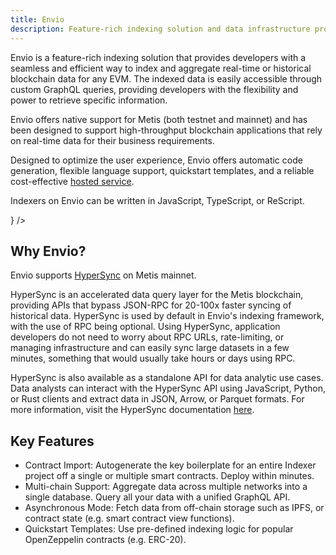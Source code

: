```yaml
---
title: Envio
description: Feature-rich indexing solution and data infrastructure provider for fast and flexible access to real-time and historical data for any EVM.
---
```



Envio is a feature-rich indexing solution that provides developers with a seamless and efficient way to index and aggregate real-time or historical blockchain data for any EVM. The indexed data is easily accessible through custom GraphQL queries, providing developers with the flexibility and power to retrieve specific information.

Envio offers native support for Metis (both testnet and mainnet) and has been designed to support high-throughput blockchain applications that rely on real-time data for their business requirements.

Designed to optimize the user experience, Envio offers automatic code generation, flexible language support, quickstart templates, and a reliable cost-effective [hosted service](https://docs.envio.dev/docs/hosted-service).

Indexers on Envio can be written in JavaScript, TypeScript, or ReScript.

<Cards>
  <Card title="Envio" href="https://envio.dev" external icon={<Cylinder />} />
</Cards>

## Why Envio?

Envio supports [HyperSync](https://docs.envio.dev/docs/hypersync) on Metis mainnet.

HyperSync is an accelerated data query layer for the Metis blockchain, providing APIs that bypass JSON-RPC for 20-100x faster syncing of historical data. HyperSync is used by default in Envio's indexing framework, with the use of RPC being optional. Using HyperSync, application developers do not need to worry about RPC URLs, rate-limiting, or managing infrastructure and can easily sync large datasets in a few minutes, something that would usually take hours or days using RPC.

HyperSync is also available as a standalone API for data analytic use cases. Data analysts can interact with the HyperSync API using JavaScript, Python, or Rust clients and extract data in JSON, Arrow, or Parquet formats. For more information, visit the HyperSync documentation [here](https://docs.envio.dev/docs/overview-hypersync).

## Key Features

- Contract Import: Autogenerate the key boilerplate for an entire Indexer project off a single or multiple smart contracts. Deploy within minutes.
- Multi-chain Support: Aggregate data across multiple networks into a single database. Query all your data with a unified GraphQL API.
- Asynchronous Mode: Fetch data from off-chain storage such as IPFS, or contract state (e.g. smart contract view functions).
- Quickstart Templates: Use pre-defined indexing logic for popular OpenZeppelin contracts (e.g. ERC-20).
